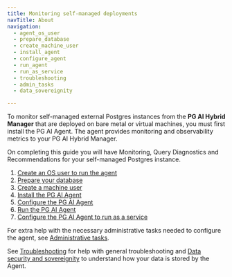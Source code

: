 ```yaml
---
title: Monitoring self-managed deployments
navTitle: About
navigation:
  - agent_os_user
  - prepare_database
  - create_machine_user
  - install_agent
  - configure_agent
  - run_agent
  - run_as_service
  - troubleshooting
  - admin_tasks
  - data_sovereignity

---
```


To monitor self-managed external Postgres instances from the **PG AI Hybrid Manager** that are deployed on bare metal or virtual machines, you must first install the PG AI Agent. The agent provides monitoring and observability metrics to your PG AI Hybrid Manager.

On completing this guide you will have Monitoring, Query Diagnostics and Recommendations for your self-managed Postgres instance.

1.  [Create an OS user to run the agent](agent_os_user.mdx)
2.  [Prepare your database](prepare_database.mdx)
3.  [Create a machine user](create_machine_user.mdx)
4.  [Install the PG AI Agent](install_agent.mdx)
5.  [Configure the PG AI Agent](configure_agent.mdx)
6.  [Run the PG AI Agent](run_agent.mdx)
7.  [Configure the PG AI Agent to run as a service](run_as_service.mdx)

For extra help with the necessary administrative tasks needed to configure the agent, see [Administrative tasks](admin_tasks.mdx).

See [Troubleshooting](troubleshooting.mdx) for help with general troubleshooting and [Data security and sovereignity](data_sovereignity.mdx) to understand how your data is stored by the Agent.

